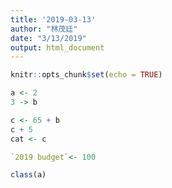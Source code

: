 ```yaml
---
title: '2019-03-13'
author: "林茂廷"
date: "3/13/2019"
output: html_document
---
```


```r
knitr::opts_chunk$set(echo = TRUE)
```

```r
a <- 2
3 -> b
```

```r
c <- 65 + b
c + 5
cat <- c
```

```r
`2019 budget`<- 100
```

```r
class(a)
```


